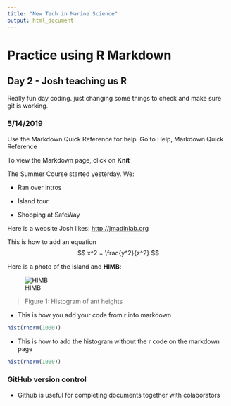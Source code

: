 ```yaml
---
title: "New Tech in Marine Science"
output: html_document
---
```


# Practice using R Markdown

## Day 2 - Josh teaching us R

Really fun day coding.
just changing some things to check and make sure git is working.

### 5/14/2019


Use the Markdown Quick Reference for help. Go to Help, Markdown Quick Reference

To view the Markdown page, click on **Knit**

The Summer Course started yesterday. We:
 
 - Ran over intros
 
 - Island tour
 
 - Shopping at SafeWay
 
 Here is a website Josh likes: <http://jmadinlab.org>
 
 This is how to add an equation
 $$ x^2 = \frac{y^2}{z^2} $$
 
 Here is a photo of the island and **HIMB**:
 
 ![HIMB](data/download.jpg)
 
 > Figure 1: Histogram of ant heights
 
 - This is how you add your code from r into markdown
```r
hist(rnorm(1000))
```
 
- This is how to add the histogram without the r code on the markdown page
```r
hist(rnorm(1000))
```

### GitHub version control

- Github is useful for completing documents together with colaborators

 
